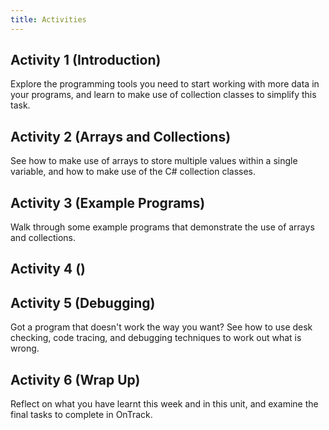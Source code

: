 ```yaml
---
title: Activities
---
```


## Activity 1 (Introduction)

Explore the programming tools you need to start working with more data in your programs, and learn to make use of collection classes to simplify this task.

## Activity 2 (Arrays and Collections)

See how to make use of arrays to store multiple values within a single variable, and how to make use of the C# collection classes.

## Activity 3 (Example Programs)

Walk through some example programs that demonstrate the use of arrays and collections.

## Activity 4 ()

## Activity 5 (Debugging)

Got a program that doesn't work the way you want? See how to use desk checking, code tracing, and debugging techniques to work out what is wrong.

## Activity 6 (Wrap Up)

Reflect on what you have learnt this week and in this unit, and examine the final tasks to complete in OnTrack.